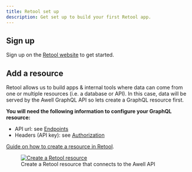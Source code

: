 ```yaml
---
title: Retool set up
description: Get set up to build your first Retool app.
---
```


## Sign up

Sign up on the [Retool website](https://retool.com/) to get started.

## Add a resource

Retool allows us to build apps & internal tools where data can come from one or multiple resources (i.e. a database or API). In this case, data will be served by the Awell GraphQL API so lets create a GraphQL resource first.

**You will need the following information to configure your GraphQL resource:**

- API url: see [Endpoints](/awell-orchestration/api-reference/overview/endpoints)
- Headers (API key): see [Authorization](/awell-orchestration/api-reference/overview/authorization)

[Guide on how to create a resource in Retool](https://docs.retool.com/docs/resources).

<figure className="w-full flex flex-col justify-center text-center">
  <a
    href="https://res.cloudinary.com/da7x4rzl4/image/upload/v1661239662/Developer%20portal/create-retool-resource.png"
    target="_blank"
    className="custom-link"
  >
    <img
      src="https://res.cloudinary.com/da7x4rzl4/image/upload/v1661239662/Developer%20portal/create-retool-resource.png"
      alt="Create a Retool resource"
      className="w-full mx-auto rounded-lg"
    />
  </a>
  <figcaption className="dark:text-slate-400 pt-1">
    Create a Retool resource that connects to the Awell API
  </figcaption>
</figure>
